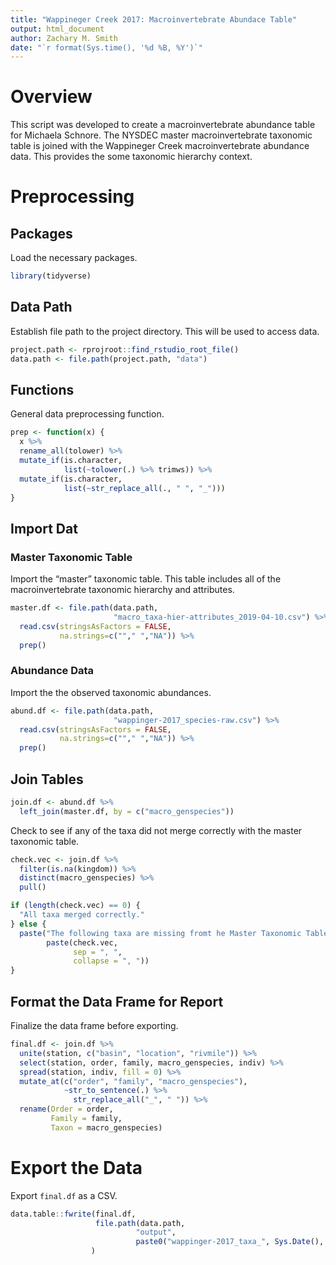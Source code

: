 ```yaml
---
title: "Wappineger Creek 2017: Macroinvertebrate Abundace Table"
output: html_document
author: Zachary M. Smith
date: "`r format(Sys.time(), '%d %B, %Y')`"
---
```


# Overview

This script was developed to create a macroinvertebrate abundance table for Michaela Schnore. The NYSDEC master macroinvertebrate taxonomic table is joined with the Wappineger Creek macroinvertebrate abundance data. This provides the some taxonomic hierarchy context.

# Preprocessing

## Packages

Load the necessary packages.
```r
library(tidyverse)
```

## Data Path

Establish file path to the project directory. This will be used to access data.
```r
project.path <- rprojroot::find_rstudio_root_file()
data.path <- file.path(project.path, "data")
```

## Functions

General data preprocessing function.
```r
prep <- function(x) {
  x %>% 
  rename_all(tolower) %>% 
  mutate_if(is.character,
            list(~tolower(.) %>% trimws)) %>% 
  mutate_if(is.character,
            list(~str_replace_all(., " ", "_"))) 
}
```

## Import Dat

### Master Taxonomic Table

Import the "master" taxonomic table. This table includes all of the macroinvertebrate taxonomic hierarchy and attributes.
```r
master.df <- file.path(data.path,
                       "macro_taxa-hier-attributes_2019-04-10.csv") %>% 
  read.csv(stringsAsFactors = FALSE,
           na.strings=c(""," ","NA")) %>% 
  prep()
```

### Abundance Data

Import the the observed taxonomic abundances.
```r
abund.df <- file.path(data.path,
                       "wappinger-2017_species-raw.csv") %>% 
  read.csv(stringsAsFactors = FALSE,
           na.strings=c(""," ","NA")) %>% 
  prep()
```


## Join Tables

```r
join.df <- abund.df %>% 
  left_join(master.df, by = c("macro_genspecies"))
```

Check to see if any of the taxa did not merge correctly with the master taxonomic table. 
```r
check.vec <- join.df %>% 
  filter(is.na(kingdom)) %>% 
  distinct(macro_genspecies) %>% 
  pull()

if (length(check.vec) == 0) {
  "All taxa merged correctly."
} else {
  paste("The following taxa are missing fromt he Master Taxonomic Table:",
        paste(check.vec,
              sep = ", ",
              collapse = ", "))
}
```

## Format the Data Frame for Report

Finalize the data frame before exporting.
```r
final.df <- join.df %>% 
  unite(station, c("basin", "location", "rivmile")) %>% 
  select(station, order, family, macro_genspecies, indiv) %>% 
  spread(station, indiv, fill = 0) %>% 
  mutate_at(c("order", "family", "macro_genspecies"),
            ~str_to_sentence(.) %>% 
              str_replace_all("_", " ")) %>% 
  rename(Order = order,
         Family = family,
         Taxon = macro_genspecies)
```

# Export the Data

Export `final.df` as a CSV.
```r
data.table::fwrite(final.df,
                   file.path(data.path,
                            "output",
                            paste0("wappinger-2017_taxa_", Sys.Date(), ".csv")),
                  )
```

